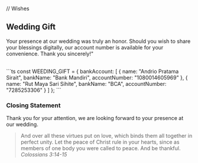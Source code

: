 // Wishes

## Wedding Gift

Your presence at our wedding was truly an honor. Should you wish to share your blessings digitally, our account number is available for your convenience. Thank you sincerely!"

<br />
```ts
const WEEDING_GIFT = {
  bankAccount: [
    {
      name: "Andrio Pratama Sirait",
      bankName: "Bank Mandiri",
      accountNumber: "1080014605969"
    },
    {
      name: "Rut Maya Sari Sihite",
      bankName: "BCA",
      accountNumber: "7285253306"
    }
  ]
};
```

### Closing Statement

Thank you for your attention, we are looking forward to your presence at our wedding.

> And over all these virtues put on love, which binds them all together in perfect unity. Let the peace of Christ rule in your hearts, since as members of one body you were called to peace. And be thankful. _Colossians 3:14-15_
